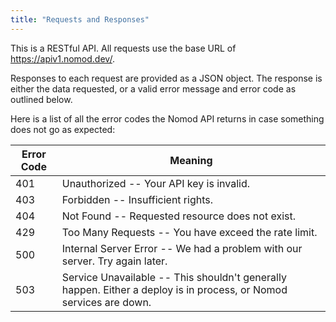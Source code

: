 ```yaml
---
title: "Requests and Responses"
---
```


This is a RESTful API. All requests use the base URL of https://apiv1.nomod.dev/.

Responses to each request are provided as a JSON object. The response is either the data requested, or a valid error
message and error code as outlined below.

Here is a list of all the error codes the Nomod API returns in case something does not go as expected:

| Error Code | Meaning                                                                                                               |
| ---------- | --------------------------------------------------------------------------------------------------------------------- |
| 401        | Unauthorized -- Your API key is invalid.                                                                              |
| 403        | Forbidden -- Insufficient rights.                                                                                     |
| 404        | Not Found -- Requested resource does not exist.                                                                       |
| 429        | Too Many Requests -- You have exceed the rate limit.                                                                  |
| 500        | Internal Server Error -- We had a problem with our server. Try again later.                                           |
| 503        | Service Unavailable -- This shouldn't generally happen. Either a deploy is in process, or Nomod services are down.    |